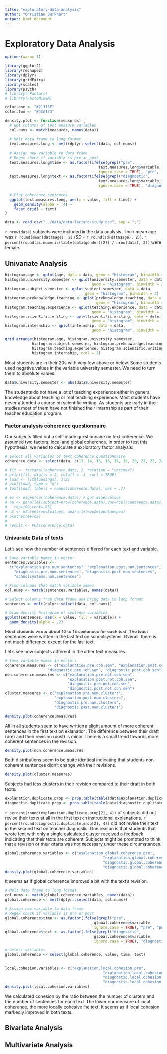 ```yaml
---
title: "exploratory-data-analysis"
author: "Christian Burkhart"
output: html_document
---
```


# Exploratory Data Analysis

```r
options(warn=-1)
```


```r
library(ggplot2)
library(reshape2)
library(dplyr)
library(gridExtra)
library(scales)
library(psych)
# library(nFactors)
# library(FactoMineR)
```

```r
color.one <- "#21313E"
color.two <- "#4CA173"
```

```r
density.plot <- function(measures) {
  # Get columns of text measure variables
  col.nums <- match(measures, names(data))
  
  # Melt data frame to long format
  text.measures.long <- melt(dplyr::select(data, col.nums))
  
  # Assign new variable to data frame
  # Regex check if variable is pre or post
  text.measures.long$time <- as.factor(ifelse(grepl("pre", 
                                          text.measures.long$variable, 
                                          ignore.case = TRUE), "pre", "post"))
  text.measures.long$text <- as.factor(ifelse(grepl("diagnostic", 
                                          text.measures.long$variable, 
                                          ignore.case = TRUE), "diagnostic", "explanation"))
  
  # Plot coherence sentences
  ggplot(text.measures.long, aes(x = value, fill = time)) +
    geom_density(alpha = .4) +
    facet_grid( ~ text)
}
```


```r
data <- read.csv("../data/data-lecture-study.csv", sep = ";")
```

`r nrow(data)` subjects were included in the data analysis. Their mean age was `r round(mean(data$age), 2)` (*SD* = `r round(sd(data$age), 2)`). `r percent(round(as.numeric(table(data$gender)[2]) / nrow(data), 2))` were female. 

## Univariate Analysis

```r
histogram.age <- qplot(age, data = data, geom = "histogram", binwidth = 1)
histogram.university.semester <- qplot(university.semester, data = data, 
                                       geom = "histogram", binwidth = 2)
histogram.subject.semester <- qplot(subject.semester, data = data, 
                                    geom = "histogram", binwidth = 2)
histogram.preknowledge.teaching <- qplot(preknowledge.teaching, data = data, 
                                         geom = "histogram", binwidth = 1)
histogram.teaching.experience <- qplot(teaching.experience, data = data, 
                                       geom = "histogram", binwidth = 1)
histogram.scientific.writing <- qplot(scientific.writing, data = data, 
                                       geom = "histogram", binwidth = 1)
histogram.internship <- qplot(internship, data = data, 
                                       geom = "histogram", binwidth = 1)

grid.arrange(histogram.age, histogram.university.semester,
            histogram.subject.semester, histogram.preknowledge.teaching,
            histogram.teaching.experience, histogram.scientific.writing,
            histogram.internship, ncol = 2)
```

Most students are in their 20s with very few above or below. Some students used negative values in the variable university semester. We need to turn them to absolute values:

```r
data$university.semester <- abs(data$university.semester)
```

The students do not have a lot of teaching experience either in general knowledge about teaching or real teaching experience. Most students have never attended a course on scientific writing. As students are early in their studies most of them have not finished their internship as part of their teacher education program.

### Factor analysis coherence questionnaire

Our subjects filled out a self-made questionnaire on text coherence. We assumed two factors: local and global coherence. In order to test this hypothesis, we need to calculate a exploratory factor analysis:

```r
# Select all variables of text coherence questionnaire
coherence.data <- select(data, c(13, 14, 15, 16, 17, 18, 20, 22, 23, 24, 25))

# fit <- factanal(coherence.data, 2, rotation = "varimax")
# print(fit, digits = 2, cutoff = .3, sort = TRUE)
# load <- fit$loadings[, 1:2]
# plot(load, type = "n")
# text(load, labels = names(coherence.data), cex = .7)

# ev <- eigen(cor(coherence.data)) # get eigenvalues
# ap <- parallel(subject=nrow(coherence.data),var=ncol(coherence.data),
#   rep=100,cent=.05)
# nS <- nScree(x=ev$values, aparallel=ap$eigen$qevpea)
# plotnScree(nS)
# 
# result <- PCA(coherence.data)
```


### Univariate Data of texts

Let's see how the number of sentences differed for each text and variable.

```r
# Save variable names in vector
sentences.variables <- 
  c("explanation.pre.num.sentences", "explanation.post.num.sentences",
    "diagnostic.pre.num.sentences", "diagnostic.post.num.sentences",
    "schoolsystems.num.sentences")

# Find columns that match variable names
col.nums <- match(sentences.variables, names(data))

# Select columns from data frame and bring data to long format
sentences <- melt(dplyr::select(data, col.nums))

# Draw density histogram of sentence variables
ggplot(sentences, aes(x = value, fill = variable)) +
  geom_density(alpha = .2)
```

Most students wrote about 10 to 15 sentences for each text. The least sentences were written in the last text on schoolsystems. Overall, there is not much difference except for the last text. 

Let's see how subjects different in the other text measures.

```r
# Save variable names in vectors
coherence.measures <- c("explanation.pre.coh.sen", "explanation.post.coh.sen",
                   "diagnostic.pre.coh.sen", "diagnostic.post.coh.sen")
non.coherence.measures <- c("explanation.pre.not.coh.sen", 
                            "explanation.post.not.coh.sen",
                            "diagnostic.pre.not.coh.sen",
                            "diagnostic.post.not.coh.sen")
cluster.measures <- c("explanation.pre.num.clusters",
                      "explanation.post.num.clusters",
                      "diagnostic.pre.num.clusters",
                      "diagnostic.post.num.clusters")
```

```r
density.plot(coherence.measures)
```

All in all students seem to have written a slight amount of more coherent sentences in the first text on exlanation. The difference between their draft (pre) and their revision (post) is minor. There is a small trend towards more coherent sentences in the revision.

```r
density.plot(non.coherence.measures)
```

Both distributions seem to be quite identical indicating that students non-coherent sentences didn't change with their revisions.

```r
density.plot(cluster.measures)
```

Subjects had less clusters in their revision compared to their draft in both texts. 

```r
explanation.duplicate.prop <- prop.table(table(data$explanation.duplicate))
diagnostic.duplicate.prop <- prop.table(table(data$diagnostic.duplicate))
```

`r percent(round(explanation.duplicate.prop[2], 4))` of subjects did not revise their texts at all in the first text on instructional explanations. `r percent(round(diagnostic.duplicate.prop[2], 4))` did not revise their text in the second text on teacher diagnostic. One reason is that students that wrote text with only a single calculated cluster received a feedback indicating that their texts are coherent. Subjects might be prompted to think that a revision of their drafts was not necessary under these circumstances. 

```r
global.coherence.variables <- c("explanation.global.coherence.pre",
                                            "explanation.global.coherence.post",
                                            "diagnostic.global.coherence.post",
                                            "diagnostic.global.coherence.pre")
density.plot(global.coherence.variables)
```

It seems as if global coherence improved a bit with the text's revision. 

```r
# Melt data frame to long format
col.nums <- match(global.coherence.variables, names(data))
global.coherence <- melt(dplyr::select(data, col.nums))

# Assign new variable to data frame
# Regex check if variable is pre or post
global.coherence$time <- as.factor(ifelse(grepl("pre", 
                                        global.coherence$variable, 
                                        ignore.case = TRUE), "pre", "post"))
global.coherence$text <- as.factor(ifelse(grepl("diagnostic", 
                                        global.coherence$variable, 
                                        ignore.case = TRUE), "diagnostic", "explanation"))

# Select variables
global.coherence <- select(global.coherence, value, time, text)
  
```


```r
local.cohesion.variables <- c("explanation.local.cohesion.pre",
                                            "explanation.local.cohesion.post",
                                            "diagnostic.local.cohesion.post",
                                            "diagnostic.local.cohesion.pre")
density.plot(local.cohesion.variables)
```

We calculated cohesion by the ratio between the number of clusters and the number of sentences for each text. The lower our measure of local coherence, the more locally cohesive the text. It seems as if local cohesion markedly improved in both texts. 



## Bivariate Analysis

## Multivariate Analysis



